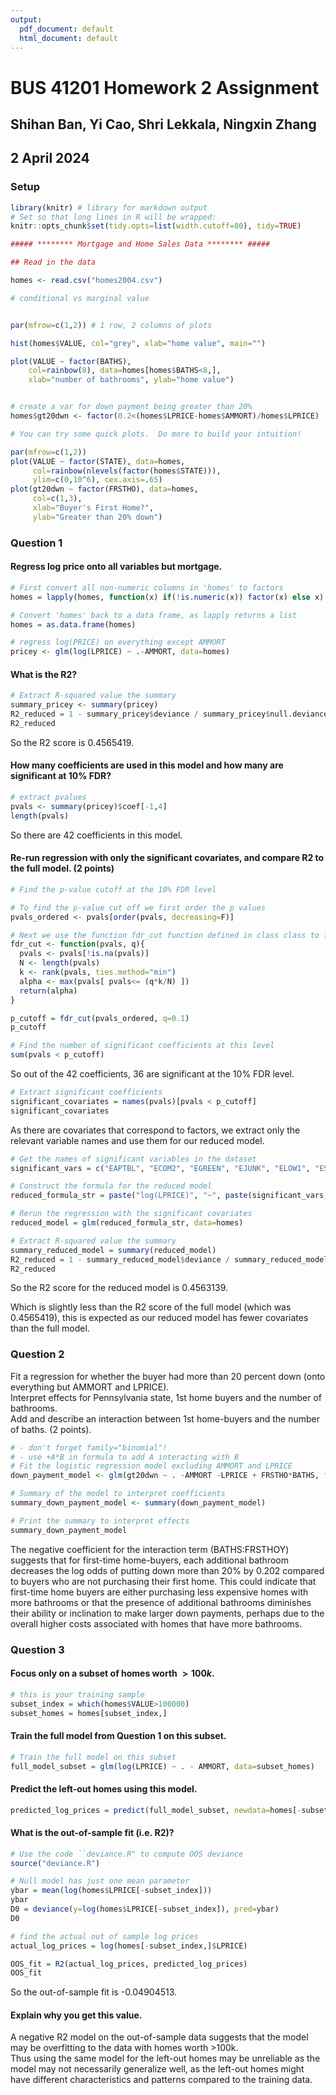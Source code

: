 ```yaml
---
output:
  pdf_document: default
  html_document: default
---
```


# BUS 41201 Homework 2 Assignment

## Shihan Ban, Yi Cao, Shri Lekkala, Ningxin Zhang

## 2 April 2024

### Setup

```r
library(knitr) # library for markdown output
# Set so that long lines in R will be wrapped:
knitr::opts_chunk$set(tidy.opts=list(width.cutoff=80), tidy=TRUE)

##### ******** Mortgage and Home Sales Data ******** #####

## Read in the data

homes <- read.csv("homes2004.csv")

# conditional vs marginal value


par(mfrow=c(1,2)) # 1 row, 2 columns of plots 

hist(homes$VALUE, col="grey", xlab="home value", main="")

plot(VALUE ~ factor(BATHS), 
    col=rainbow(8), data=homes[homes$BATHS<8,],
    xlab="number of bathrooms", ylab="home value")


# create a var for down payment being greater than 20%
homes$gt20dwn <- factor(0.2<(homes$LPRICE-homes$AMMORT)/homes$LPRICE)
```

```r
# You can try some quick plots.  Do more to build your intuition!

par(mfrow=c(1,2))
plot(VALUE ~ factor(STATE), data=homes,
     col=rainbow(nlevels(factor(homes$STATE))),
     ylim=c(0,10^6), cex.axis=.65)
plot(gt20dwn ~ factor(FRSTHO), data=homes,
     col=c(1,3), 
     xlab="Buyer's First Home?",
     ylab="Greater than 20% down")
```

\newpage

### Question 1

#### Regress log price onto all variables but mortgage.
```r
# First convert all non-numeric columns in 'homes' to factors
homes = lapply(homes, function(x) if(!is.numeric(x)) factor(x) else x)

# Convert 'homes' back to a data frame, as lapply returns a list
homes = as.data.frame(homes)

# regress log(PRICE) on everything except AMMORT 
pricey <- glm(log(LPRICE) ~ .-AMMORT, data=homes)
```

#### What is the R2?
```r
# Extract R-squared value the summary
summary_pricey <- summary(pricey)
R2_reduced = 1 - summary_pricey$deviance / summary_pricey$null.deviance
R2_reduced
```
So the R2 score is 0.4565419.

#### How many coefficients are used in this model and how many are significant at 10% FDR?
```r
# extract pvalues
pvals <- summary(pricey)$coef[-1,4]
length(pvals)
```

So there are 42 coefficients in this model.

#### Re-run regression with only the significant covariates, and compare R2 to the full model. (2 points)
```r
# Find the p-value cutoff at the 10% FDR level

# To find the p-value cut off we first order the p values
pvals_ordered <- pvals[order(pvals, decreasing=F)]

# Next we use the function fdr_cut function defined in class class to find the cutoff at level 0.1
fdr_cut <- function(pvals, q){
  pvals <- pvals[!is.na(pvals)]
  N <- length(pvals)
  k <- rank(pvals, ties.method="min")
  alpha <- max(pvals[ pvals<= (q*k/N) ])
  return(alpha)
}

p_cutoff = fdr_cut(pvals_ordered, q=0.1)
p_cutoff

# Find the number of significant coefficients at this level
sum(pvals < p_cutoff)
```

So out of the 42 coefficients, 36 are significant at the 10% FDR level.

```r
# Extract significant coefficients
significant_covariates = names(pvals)[pvals < p_cutoff]
significant_covariates
```

As there are covariates that correspond to factors, we extract only the relevant variable names and use them for our reduced model.

```r
# Get the names of significant variables in the dataset
significant_vars = c("EAPTBL", "ECOM2", "EGREEN", "EJUNK", "ELOW1", "ESFD", "EABAN", "HOWH", "HOWN", "ODORA", "STRNA", "ZINC2", "PER", "ZADULT", "HHGRAD", "INTW", "METRO", "STATE", "BATHS", "MATBUY", "DWNPAY", "VALUE", "FRSTHO", "gt20dwn")

# Construct the formula for the reduced model
reduced_formula_str = paste("log(LPRICE)", "~", paste(significant_vars, collapse = " + "))

# Rerun the regression with the significant covariates
reduced_model = glm(reduced_formula_str, data=homes)

# Extract R-squared value the summary
summary_reduced_model = summary(reduced_model)
R2_reduced = 1 - summary_reduced_model$deviance / summary_reduced_model$null.deviance
R2_reduced
```

So the R2 score for the reduced model is 0.4563139.

Which is slightly less than the R2 score of the full model (which was 0.4565419), this is expected as our reduced model has fewer covariates than the full model.

\newpage

### Question 2

Fit a regression for whether the buyer had more than 20 percent down (onto everything but AMMORT and LPRICE).  
Interpret effects for Pennsylvania state, 1st home buyers and the number of bathrooms.  
Add and describe an interaction between 1st home-buyers and the number of baths. (2 points).  


```r
# - don't forget family="binomial"!
# - use +A*B in formula to add A interacting with B
# Fit the logistic regression model excluding AMMORT and LPRICE
down_payment_model <- glm(gt20dwn ~ . -AMMORT -LPRICE + FRSTHO*BATHS, family="binomial", data=homes)

# Summary of the model to interpret coefficients
summary_down_payment_model <- summary(down_payment_model)

# Print the summary to interpret effects
summary_down_payment_model
```
The negative coefficient for the interaction term (BATHS:FRSTHOY) suggests that for first-time home-buyers, each additional bathroom decreases the log odds of putting down more than 20% by 0.202 compared to buyers who are not purchasing their first home. This could indicate that first-time home buyers are either purchasing less expensive homes with more bathrooms or that the presence of additional bathrooms diminishes their ability or inclination to make larger down payments, perhaps due to the overall higher costs associated with homes that have more bathrooms.

\newpage

### Question 3

#### Focus only on a subset of homes worth $>100k$.
```r
# this is your training sample
subset_index = which(homes$VALUE>100000)
subset_homes = homes[subset_index,]
```

#### Train the full model from Question 1 on this subset.
```r
# Train the full model on this subset
full_model_subset = glm(log(LPRICE) ~ . - AMMORT, data=subset_homes)
```

#### Predict the left-out homes using this model.
```r
predicted_log_prices = predict(full_model_subset, newdata=homes[-subset_index,])
```

#### What is the out-of-sample fit (i.e. R2)?
```r
# Use the code ``deviance.R" to compute OOS deviance
source("deviance.R")

# Null model has just one mean parameter
ybar = mean(log(homes$LPRICE[-subset_index]))
ybar
D0 = deviance(y=log(homes$LPRICE[-subset_index]), pred=ybar)
D0
```

```r
# find the actual out of sample log prices
actual_log_prices = log(homes[-subset_index,]$LPRICE)

OOS_fit = R2(actual_log_prices, predicted_log_prices)
OOS_fit
```

So the out-of-sample fit is -0.04904513.

#### Explain why you get this value.  

A negative R2 model on the out-of-sample data suggests that the model may be overfitting to the data with homes worth \>100k.\
Thus using the same model for the left-out homes may be unreliable as the model may not necessarily generalize well, as the left-out homes might have different characteristics and patterns compared to the training data.
